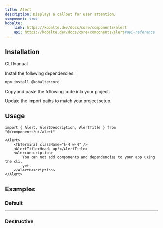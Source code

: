```yaml
---
title: Alert
description: Displays a callout for user attention.
component: true
kobalte:
    link: https://kobalte.dev/docs/core/components/alert
    api: https://kobalte.dev/docs/core/components/alert#api-reference
---
```


<ComponentPreview name="alert-demo" />

## Installation

<Tabs defaultValue="manual">

<TabsList>
    <TabsTrigger value="cli" disabled>
        CLI
    </TabsTrigger>
    <TabsTrigger value="manual">Manual</TabsTrigger>
    <TabsIndicator class="bg-primary" />
</TabsList>

<TabsContent value="manual">

<Steps>

<Step>Install the following dependencies:</Step>

```bash
npm install @kobalte/core
```

<Step>Copy and paste the following code into your project.</Step>

<ComponentSource name="alert" />

<Step>Update the import paths to match your project setup.</Step>

</Steps>

</TabsContent>

</Tabs>

## Usage

```tsx
import { Alert, AlertDescription, AlertTitle } from "@/components/ui/alert"
```

```tsx
<Alert>
    <TbTerminal className="h-4 w-4" />
    <AlertTitle>Heads up!</AlertTitle>
    <AlertDescription>
        You can not add components and dependencies to your app using the cli,
        yet.
    </AlertDescription>
</Alert>
```

## Examples

### Default

<ComponentPreview name="alert-demo" />

---

### Destructive

<ComponentPreview name="alert-destructive" />
